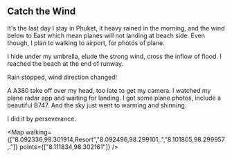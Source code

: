 
## Catch the Wind

It's the last day I stay in Phuket, it heavy rained in the morning,
and the wind below to East which mean planes will not landing at beach side.
Even though, I plan to walking to airport, for photos of plane.

I hide under my umbrella, elude the strong wind, cross the inflow of flood.
I reached the beach at the end of runway.

Rain stopped, wind direction changed!

A A380 take off over my head, too late to get my camera.
I watched my plane radar app and waiting for landing.
I got some plane photos, include a beautiful B747.
And the sky just went to warming and shinning.

I did it by perseverance.

<Map walking={["8.092336,98.301914,Resort","8.092496,98.299101,.","8.101805,98.299957,."]} points={["8.111834,98.302161"]} />
